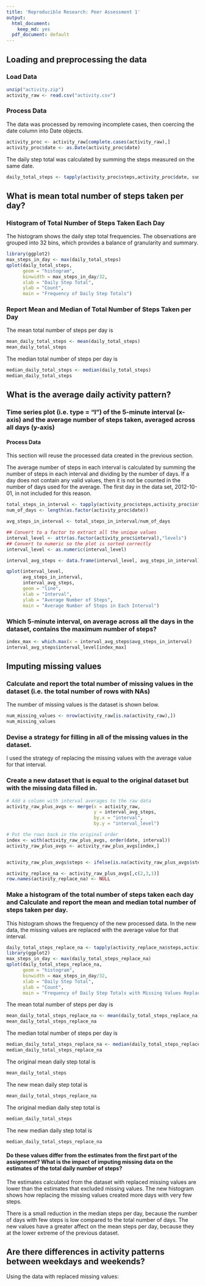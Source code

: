 ```yaml
---
title: 'Reproducible Research: Peer Assessment 1'
output:
  html_document:
    keep_md: yes
  pdf_document: default
---
```



## Loading and preprocessing the data

### Load Data
```r
unzip("activity.zip")
activity_raw <- read.csv("activity.csv")
```

### Process Data

The data was processed by removing incomplete cases, then coercing the date 
column into Date objects. 

```r
activity_proc <- activity_raw[complete.cases(activity_raw),]
activity_proc$date <- as.Date(activity_proc$date)
```

The daily step total was calculated by summing the steps measured on the same
date.
```r
daily_total_steps <- tapply(activity_proc$steps,activity_proc$date, sum)
```



## What is mean total number of steps taken per day?
### Histogram of Total Number of Steps Taken Each Day

The histogram shows the daily step total frequencies. The observations
are grouped into 32 bins, which provides a balance of granularity and summary.
```r
library(ggplot2)
max_steps_in_day <- max(daily_total_steps)
qplot(daily_total_steps, 
      geom = "histogram", 
      binwidth = max_steps_in_day/32,
      xlab = "Daily Step Total",
      ylab = "Count",
      main = "Frequency of Daily Step Totals")
```

### Report Mean and Median of Total Number of Steps Taken per Day

The mean total number of steps per day is 
```r
mean_daily_total_steps <- mean(daily_total_steps)
mean_daily_total_steps
```

The median total number of steps per day is 
```r
median_daily_total_steps <- median(daily_total_steps)
median_daily_total_steps
```

## What is the average daily activity pattern?

### Time series plot (i.e. type = "l") of the 5-minute interval (x-axis) and the average number of steps taken, averaged across all days (y-axis)

#### Process Data

This section will reuse the processed data created in the previous section.

The average number of steps in each interval is calculated by summing the number
of steps in each interval and dividing by the number of days. If a day does not
contain any valid values, then it is not be counted in the number of days used 
for the average. The first day in the data set, 2012-10-01, in not included for 
this reason.

```r
total_steps_in_interval <- tapply(activity_proc$steps,activity_proc$interval, sum)
num_of_days <- length(as.factor(activity_proc$date))

avg_steps_in_interval <- total_steps_in_interval/num_of_days

## Convert to a factor to extract all the unique values
interval_level <- attr(as.factor(activity_proc$interval),"levels")
## Convert to numeric so the plot is sorted correctly
interval_level <- as.numeric(interval_level)

interval_avg_steps <- data.frame(interval_level, avg_steps_in_interval)

qplot(interval_level, 
      avg_steps_in_interval, 
      interval_avg_steps,
      geom = "line",
      xlab = "Interval", 
      ylab = "Average Number of Steps",
      main = "Average Number of Steps in Each Interval")

```

### Which 5-minute interval, on average across all the days in the dataset, contains the maximum number of steps?

```r
index_max <- which.max(x = interval_avg_steps$avg_steps_in_interval)
interval_avg_steps$interval_level[index_max]
```

## Imputing missing values
### Calculate and report the total number of missing values in the dataset (i.e. the total number of rows with NAs)
The number of missing values is the dataset is shown below.
```r
num_missing_values <- nrow(activity_raw[is.na(activity_raw),])
num_missing_values
```

### Devise a strategy for filling in all of the missing values in the dataset.

I used the strategy of replacing the missing values with the average value for 
that interval.

### Create a new dataset that is equal to the original dataset but with the missing data filled in.
```r
# Add a column with interval averages to the raw data
activity_raw_plus_avgs <- merge(x = activity_raw,
                                y = interval_avg_steps, 
                                by.x = "interval",
                                by.y = "interval_level")

# Put the rows back in the original order
index <- with(activity_raw_plus_avgs, order(date, interval))
activity_raw_plus_avgs <- activity_raw_plus_avgs[index,]


activity_raw_plus_avgs$steps <- ifelse(is.na(activity_raw_plus_avgs$steps),activity_raw_plus_avgs$avg_steps_in_interval,activity_raw_plus_avgs$steps)

activity_replace_na <- activity_raw_plus_avgs[,c(2,3,1)]
row.names(activity_replace_na) <- NULL
```

### Make a histogram of the total number of steps taken each day and Calculate and report the mean and median total number of steps taken per day.

This histogram shows the frequency of the new processed data. In the new data, the missing values are replaced with the average value for that interval.
```r
daily_total_steps_replace_na <- tapply(activity_replace_na$steps,activity_replace_na$date, sum)
library(ggplot2)
max_steps_in_day <- max(daily_total_steps_replace_na)
qplot(daily_total_steps_replace_na, 
      geom = "histogram", 
      binwidth = max_steps_in_day/32,
      xlab = "Daily Step Total",
      ylab = "Count",
      main = "Frequency of Daily Step Totals with Missing Values Replaced")
```

The mean total number of steps per day is 
```r
mean_daily_total_steps_replace_na <- mean(daily_total_steps_replace_na)
mean_daily_total_steps_replace_na
```

The median total number of steps per day is 
```r
median_daily_total_steps_replace_na <- median(daily_total_steps_replace_na)
median_daily_total_steps_replace_na
```

The original mean daily step total is 
```r
mean_daily_total_steps
```
The new mean daily step total is 
```r
mean_daily_total_steps_replace_na
```

The original median daily step total is 
```r
median_daily_total_steps
```
The new median daily step total is 
```r
median_daily_total_steps_replace_na
```



#### Do these values differ from the estimates from the first part of the assignment? What is the impact of imputing missing data on the estimates of the total daily number of steps?
The estimates calculated from the dataset with replaced missing values are lower than the estimates that excluded missing values. The new histogram shows how replacing the missing values created more days with very few steps.

There is a small reduction in the median steps per day, because the number of days with few steps is low compared to the total number of days. The new values have a greater affect on the mean steps per day, because they at the lower extreme of the previous dataset.


## Are there differences in activity patterns between weekdays and weekends?

Using the data with replaced missing values:
```r

```


